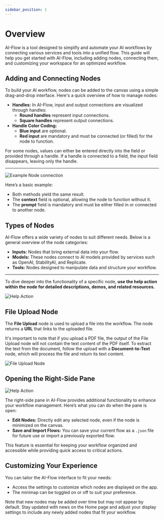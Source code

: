 ---
sidebar_position: 1
---

# Overview

AI-Flow is a tool designed to simplify and automate your AI workflows by connecting various services and tools into a unified flow. This guide will help you get started with AI-Flow, including adding nodes, connecting them, and customizing your workspace for an optimized workflow.

## Adding and Connecting Nodes

To build your AI workflow, nodes can be added to the canvas using a simple drag-and-drop interface. Here's a quick overview of how to manage nodes:

- **Handles:** In AI-Flow, input and output connections are visualized through handles:
  - **Round handles** represent input connections.
  - **Square handles** represent output connections.
- **Handle Color Coding:**
  - **Blue input** are optional.
  - **Red input** are mandatory and must be connected (or filled) for the node to function.

For some nodes, values can either be entered directly into the field or provided through a handle. If a handle is connected to a field, the input field disappears, leaving only the handle.

---

![Example Node connection](/img/blog-images/getting-started-1.png)

Here’s a basic example:

- Both methods yield the same result.
- The **context** field is optional, allowing the node to function without it.
- The **prompt** field is mandatory and must be either filled in or connected to another node.

## Types of Nodes

AI-Flow offers a wide variety of nodes to suit different needs. Below is a general overview of the node categories:

- **Inputs:** Nodes that bring external data into your flow.
- **Models:** These nodes connect to AI models provided by services such as OpenAI, StabilityAI, and Replicate.
- **Tools:** Nodes designed to manipulate data and structure your workflow.

---

To dive deeper into the functionality of a specific node, **use the help action within the node for detailed descriptions, demos, and related resources.**

![Help Action](/img/blog-images/getting-started-2.gif)

## File Upload Node

The **File Upload** node is used to upload a file into the workflow. The node returns a **URL** that links to the uploaded file.

It's important to note that if you upload a PDF file, the output of the File Upload node will not contain the text content of the PDF itself. To extract the text from the document, follow the upload with a **Document-to-Text** node, which will process the file and return its text content.

![File Upload Node](/img/blog-images/summarize-doc-post.png)

## Opening the Right-Side Pane

![Help Action](/img/blog-images/getting-started-3.png)

The right-side pane in AI-Flow provides additional functionality to enhance your workflow management. Here’s what you can do when the pane is open:

- **Edit Nodes:** Directly edit any selected node, even if the node is minimized on the canvas.
- **Save and Import Flows:** You can save your current flow as a `.json` file for future use or import a previously exported flow.

This feature is essential for keeping your workflow organized and accessible while providing quick access to critical actions.

## Customizing Your Experience

You can tailor the AI-Flow interface to fit your needs:

- Access the settings to customize which nodes are displayed on the app.
- The minimap can be toggled on or off to suit your preference.

Note that new nodes may be added over time but may not appear by default. Stay updated with news on the Home page and adjust your display settings to include any newly added nodes that fit your workflow.

